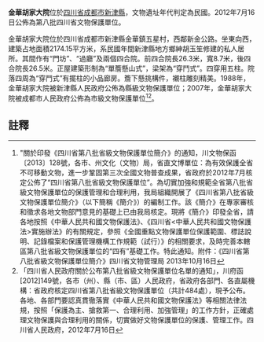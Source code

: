 {{msg:四川省文物保護單位
|名稱 = 金華胡家大院
|編號 = 377
|圖片 = 
|級別 = S8
|分類 = 
|時代 = 民國
|地点 = [[四川省|四川省]][[成都市|成都市]][[新津縣|新津縣]]
|坐標 =
|登錄 = 2012年7月16日
}}
'''金華胡家大院'''位於[[四川省|四川省]][[成都市|成都市]][[新津縣|新津縣]]，文物遺址年代判定為民國。2012年7月16日公佈為第八批四川省文物保護單位。

金華胡家大院位於四川省成都市新津縣金華鎮五星村，西鄰新金公路。坐東向西，建築占地面積2174.15平方米，系民國年間新津縣地方鄉紳胡玉笙修建的私人居所。其間作有“門坊”、“過廳”及兩個四合院。前四合院長26.3米，寬8.7米，後四合院長26.5米。正屋建築形制為“單簷懸山式”，梁架為“穿鬥式”。四穿用五柱。院落四周為“穿鬥式”有擺柱的小品廊房。簷下懸挑構件，襯柱雕刻精美。1988年，金華胡家大院被新津縣人民政府公佈為縣級文物保護單位；2007年，金華胡家大院被成都市人民政府公佈為市級文物保護單位<ref>"關於印發《四川省第八批省級文物保護單位簡介》的通知，川文物保函〔2013〕128號，各市、州文化（文物）局，省直文博單位：為有效保護全省不可移動文物，進一步鞏固第三次全國文物普查成果，省政府於2012年7月核定公佈了“四川省第八批省級文物保護單位”。為切實加強和規範全省第八批省級文物保護單位的保護管理和合理利用，我局組織開展了《四川省第八批省級文物保護單位簡介》（以下簡稱《簡介》）的編制工作。該《簡介》在專家審核和徵求各地文物部門意見的基礎上已由我局核定。現將《簡介》印發全省，請各地按照《中華人民共和國文物保護法》、《四川省<中華人民共和國文物保護法>實施辦法》的有關規定，參照《全國重點文物保護單位保護範圍、標誌說明、記錄檔案和保護管理機構工作規範（試行）》的相關要求，及時完善本轄區第八批省級文物保護單位的“四有”基礎工作。特此通知。附件：《四川省第八批省級文物保護單位簡介》四川省文物管理局  2013年10月16日</ref><ref>「四川省人民政府關於公布第八批省級文物保護單位名單的通知」，川府函[2012]149號，各市（州）、縣（市、區）人民政府，省政府各部門、各直屬機構：省政府核定四川省第八批省級文物保護單位（共計484處），現予公布。各地、各部門要認真貫徹落實《中華人民共和國文物保護法》等相關法律法規，按照「保護為主、搶救第一、合理利用、加強管理」的工作方針，正確處理文物保護與合理利用的關係，切實做好文物保護單位的保護、管理工作。四川省人民政府，2012年7月16日</ref>。
==註釋==
{{reflist}}